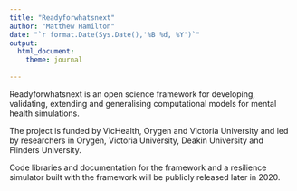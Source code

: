 ```yaml
---
title: "Readyforwhatsnext"
author: "Matthew Hamilton"
date: "`r format.Date(Sys.Date(),'%B %d, %Y')`"
output: 
  html_document:
    theme: journal
          
---
```


Readyforwhatsnext is an open science framework for developing, validating, extending and generalising computational models for mental health simulations.

The project is funded by VicHealth, Orygen and Victoria University and led by researchers in Orygen, Victoria University, Deakin University and Flinders University. 

Code libraries and documentation for the framework and a resilience simulator built with the framework will be publicly released later in 2020.
